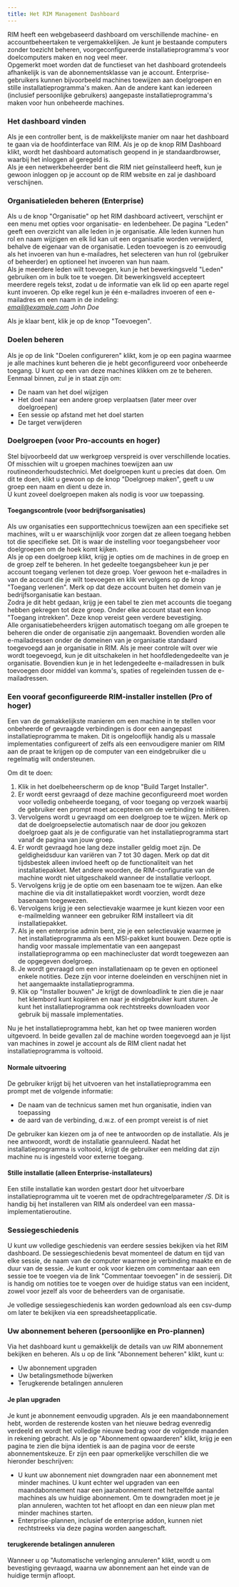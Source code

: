 ```yaml
---
title: Het RIM Management Dashboard
---
```



RIM heeft een webgebaseerd dashboard om verschillende machine- en accountbeheertaken te vergemakkelijken. Je kunt je bestaande computers zonder toezicht beheren, voorgeconfigureerde installatieprogramma's voor doelcomputers maken en nog veel meer.  
Opgemerkt moet worden dat de functieset van het dashboard grotendeels afhankelijk is van de abonnementsklasse van je account. Enterprise-gebruikers kunnen bijvoorbeeld machines toewijzen aan doelgroepen en stille installatieprogramma's maken. Aan de andere kant kan iedereen (inclusief persoonlijke gebruikers) aangepaste installatieprogramma's maken voor hun onbeheerde machines.

### Het dashboard vinden

Als je een controller bent, is de makkelijkste manier om naar het dashboard te gaan via de hoofdinterface van RIM. Als je op de knop RIM Dashboard klikt, wordt het dashboard automatisch geopend in je standaardbrowser, waarbij het inloggen al geregeld is.  
Als je een netwerkbeheerder bent die RIM niet geïnstalleerd heeft, kun je gewoon inloggen op je account op de RIM website en zal je dashboard verschijnen.

### Organisatieleden beheren (Enterprise)

Als u de knop "Organisatie" op het RIM dashboard activeert, verschijnt er een menu met opties voor organisatie- en ledenbeheer. De pagina "Leden" geeft een overzicht van alle leden in je organisatie. Alle leden kunnen hun rol en naam wijzigen en elk lid kan uit een organisatie worden verwijderd, behalve de eigenaar van de organisatie. Leden toevoegen is zo eenvoudig als het invoeren van hun e-mailadres, het selecteren van hun rol (gebruiker of beheerder) en optioneel het invoeren van hun naam.  
Als je meerdere leden wilt toevoegen, kun je het bewerkingsveld "Leden" gebruiken om in bulk toe te voegen. Dit bewerkingsveld accepteert meerdere regels tekst, zodat u de informatie van elk lid op een aparte regel kunt invoeren. Op elke regel kun je één e-mailadres invoeren of een e-mailadres en een naam in de indeling:  
*email@example.com John Doe*

Als je klaar bent, klik je op de knop "Toevoegen". 


### Doelen beheren

Als je op de link "Doelen configureren" klikt, kom je op een pagina waarmee je alle machines kunt beheren die je hebt geconfigureerd voor onbeheerde toegang. U kunt op een van deze machines klikken om ze te beheren. Eenmaal binnen, zul je in staat zijn om:
* De naam van het doel wijzigen
* Het doel naar een andere groep verplaatsen (later meer over doelgroepen)
* Een sessie op afstand met het doel starten
* De target verwijderen

### Doelgroepen (voor Pro-accounts en hoger)

Stel bijvoorbeeld dat uw werkgroep verspreid is over verschillende locaties. Of misschien wilt u groepen machines toewijzen aan uw routineonderhoudstechnici. Met doelgroepen kunt u precies dat doen. Om dit te doen, klikt u gewoon op de knop "Doelgroep maken", geeft u uw groep een naam en dient u deze in.  
U kunt zoveel doelgroepen maken als nodig is voor uw toepassing. 

#### Toegangscontrole (voor bedrijfsorganisaties)

Als uw organisaties een supporttechnicus toewijzen aan een specifieke set machines, wilt u er waarschijnlijk voor zorgen dat ze alleen toegang hebben tot die specifieke set. Dit is waar de instelling voor toegangsbeheer voor doelgroepen om de hoek komt kijken.  
Als je op een doelgroep klikt, krijg je opties om de machines in de groep en de groep zelf te beheren. In het gedeelte toegangsbeheer kun je per account toegang verlenen tot deze groep. Voer gewoon het e-mailadres in van de account die je wilt toevoegen en klik vervolgens op de knop "Toegang verlenen". Merk op dat deze account buiten het domein van je bedrijfsorganisatie kan bestaan.  
Zodra je dit hebt gedaan, krijg je een tabel te zien met accounts die toegang hebben gekregen tot deze groep. Onder elke account staat een knop "Toegang intrekken". Deze knop vereist geen verdere bevestiging.  
Alle organisatiebeheerders krijgen automatisch toegang om alle groepen te beheren die onder de organisatie zijn aangemaakt. Bovendien worden alle e-mailadressen onder de domeinen van je organisatie standaard toegevoegd aan je organisatie in RIM. Als je meer controle wilt over wie wordt toegevoegd, kun je dit uitschakelen in het hoofdledengedeelte van je organisatie. Bovendien kun je in het ledengedeelte e-mailadressen in bulk toevoegen door middel van komma's, spaties of regeleinden tussen de e-mailadressen.

### Een vooraf geconfigureerde RIM-installer instellen (Pro of hoger)

Een van de gemakkelijkste manieren om een machine in te stellen voor onbeheerde of gevraagde verbindingen is door een aangepast installatieprogramma te maken. Dit is ongelooflijk handig als u massale implementaties configureert of zelfs als een eenvoudigere manier om RIM aan de praat te krijgen op de computer van een eindgebruiker die u regelmatig wilt ondersteunen.

Om dit te doen:
1. Klik in het doelbeheerscherm op de knop "Build Target Installer".
1. Er wordt eerst gevraagd of deze machine geconfigureerd moet worden voor volledig onbeheerde toegang, of voor toegang op verzoek waarbij de gebruiker een prompt moet accepteren om de verbinding te initiëren.
1. Vervolgens wordt u gevraagd om een doelgroep toe te wijzen. Merk op dat de doelgroepselectie automatisch naar de door jou gekozen doelgroep gaat als je de configuratie van het installatieprogramma start vanaf de pagina van jouw groep.
1. Er wordt gevraagd hoe lang deze installer geldig moet zijn. De geldigheidsduur kan variëren van 7 tot 30 dagen. Merk op dat dit tijdsbestek alleen invloed heeft op de functionaliteit van het installatiepakket. Met andere woorden, de RIM-configuratie van de machine wordt niet uitgeschakeld wanneer de installatie verloopt.
1. Vervolgens krijg je de optie om een basenaam toe te wijzen. Aan elke machine die via dit installatiepakket wordt voorzien, wordt deze basenaam toegewezen.
1. Vervolgens krijg je een selectievakje waarmee je kunt kiezen voor een e-mailmelding wanneer een gebruiker RIM installeert via dit installatiepakket.
1. Als je een enterprise admin bent, zie je een selectievakje waarmee je het installatieprogramma als een MSI-pakket kunt bouwen. Deze optie is handig voor massale implementatie van een aangepast installatieprogramma op een machinecluster dat wordt toegewezen aan de opgegeven doelgroep.
1. Je wordt gevraagd om een installatienaam op te geven en optioneel enkele notities. Deze zijn voor interne doeleinden en verschijnen niet in het aangemaakte installatieprogramma.
1. Klik op "Installer bouwen" Je krijgt de downloadlink te zien die je naar het klembord kunt kopiëren en naar je eindgebruiker kunt sturen. Je kunt het installatieprogramma ook rechtstreeks downloaden voor gebruik bij massale implementaties.

Nu je het installatieprogramma hebt, kan het op twee manieren worden uitgevoerd. In beide gevallen zal de machine worden toegevoegd aan je lijst van machines in zowel je account als de RIM client nadat het installatieprogramma is voltooid.

#### Normale uitvoering

De gebruiker krijgt bij het uitvoeren van het installatieprogramma een prompt met de volgende informatie:
* De naam van de technicus samen met hun organisatie, indien van toepassing
* de aard van de verbinding, d.w.z. of een prompt vereist is of niet

De gebruiker kan kiezen om ja of nee te antwoorden op de installatie. Als je nee antwoordt, wordt de installatie geannuleerd. Nadat het installatieprogramma is voltooid, krijgt de gebruiker een melding dat zijn machine nu is ingesteld voor externe toegang.

#### Stille installatie (alleen Enterprise-installateurs)

Een stille installatie kan worden gestart door het uitvoerbare installatieprogramma uit te voeren met de opdrachtregelparameter */S*. Dit is handig bij het installeren van RIM als onderdeel van een massa-implementatieroutine.

### Sessiegeschiedenis

U kunt uw volledige geschiedenis van eerdere sessies bekijken via het RIM dashboard. De sessiegeschiedenis bevat momenteel de datum en tijd van elke sessie, de naam van de computer waarmee je verbinding maakte en de duur van de sessie. Je kunt er ook voor kiezen om commentaar aan een sessie toe te voegen via de link "Commentaar toevoegen" in de sessierij. Dit is handig om notities toe te voegen over de huidige status van een incident, zowel voor jezelf als voor de beheerders van de organisatie.

Je volledige sessiegeschiedenis kan worden gedownload als een csv-dump om later te bekijken via een spreadsheetapplicatie.

### Uw abonnement beheren (persoonlijke en Pro-plannen)

Via het dashboard kunt u gemakkelijk de details van uw RIM abonnement bekijken en beheren. Als u op de link "Abonnement beheren" klikt, kunt u:
* Uw abonnement upgraden
* Uw betalingsmethode bijwerken
* Terugkerende betalingen annuleren

#### Je plan upgraden

Je kunt je abonnement eenvoudig upgraden. Als je een maandabonnement hebt, worden de resterende kosten van het nieuwe bedrag evenredig verdeeld en wordt het volledige nieuwe bedrag voor de volgende maanden in rekening gebracht. Als je op "Abonnement opwaarderen" klikt, krijg je een pagina te zien die bijna identiek is aan de pagina voor de eerste abonnementskeuze. Er zijn een paar opmerkelijke verschillen die we hieronder beschrijven:
* U kunt uw abonnement niet downgraden naar een abonnement met minder machines. U kunt echter wel upgraden van een maandabonnement naar een jaarabonnement met hetzelfde aantal machines als uw huidige abonnement. Om te downgraden moet je je plan annuleren, wachten tot het afloopt en dan een nieuw plan met minder machines starten.
* Enterprise-plannen, inclusief de enterprise addon, kunnen niet rechtstreeks via deze pagina worden aangeschaft.

#### terugkerende betalingen annuleren

Wanneer u op "Automatische verlenging annuleren" klikt, wordt u om bevestiging gevraagd, waarna uw abonnement aan het einde van de huidige termijn afloopt.
